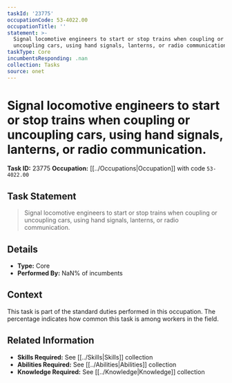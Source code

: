 ```yaml
---
taskId: '23775'
occupationCode: 53-4022.00
occupationTitle: ''
statement: >-
  Signal locomotive engineers to start or stop trains when coupling or
  uncoupling cars, using hand signals, lanterns, or radio communication.
taskType: Core
incumbentsResponding: .nan
collection: Tasks
source: onet
---
```

# Signal locomotive engineers to start or stop trains when coupling or uncoupling cars, using hand signals, lanterns, or radio communication.

**Task ID:** 23775
**Occupation:** [[../Occupations|Occupation]] with code `53-4022.00`

## Task Statement

> Signal locomotive engineers to start or stop trains when coupling or uncoupling cars, using hand signals, lanterns, or radio communication.

## Details

- **Type:** Core
- **Performed By:** NaN% of incumbents

## Context

This task is part of the standard duties performed in this occupation. The percentage indicates how common this task is among workers in the field.

## Related Information

- **Skills Required:** See [[../Skills|Skills]] collection
- **Abilities Required:** See [[../Abilities|Abilities]] collection
- **Knowledge Required:** See [[../Knowledge|Knowledge]] collection
